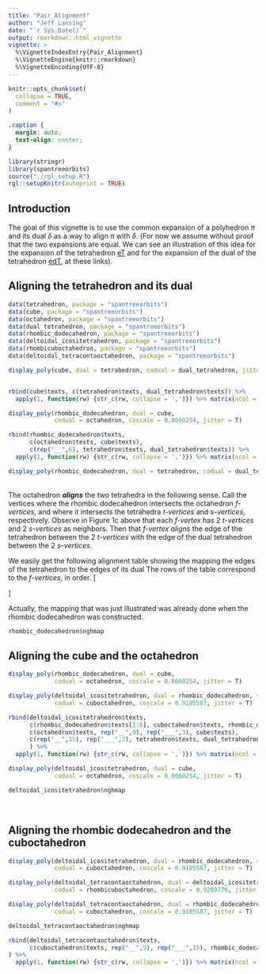 ```yaml
---
title: "Pair_Alignment"
author: "Jeff Lansing"
date: "`r Sys.Date()`"
output: rmarkdown::html_vignette
vignette: >
  %\VignetteIndexEntry{Pair_Alignment}
  %\VignetteEngine{knitr::rmarkdown}
  %\VignetteEncoding{UTF-8}
---
```


```r
knitr::opts_chunk$set(
  collapse = TRUE,
  comment = "#>"
)
```

```css
.caption {
  margin: auto;
  text-align: center;
}
```

```r
library(stringr)
library(spantreeorbits)
source("./rgl_setup.R")
rgl::setupKnitr(autoprint = TRUE)
```

```{=html}
<script type="text/javascript" id="MathJax-script" async
  src="https://cdn.jsdelivr.net/npm/mathjax@3/es5/tex-mml-chtml.js">
</script>
```

## Introduction

The goal of this vignette is to use the common expansion of a polyhedron $\pi$ and its dual $\delta$ as a way to align $\pi$ with $\delta$. (For now we assume without proof that the two expansions are equal. We can see an illustration of this idea for the expansion of the tetrahedron [eT](https://levskaya.github.io/polyhedronisme/?recipe=eT) and for the expansion of the dual of the tetrahedron [edT](https://levskaya.github.io/polyhedronisme/?recipe=edT), at these links).

## Aligning the tetrahedron and its dual

```r
data(tetrahedron, package = "spantreeorbits")
data(cube, package = "spantreeorbits")
data(octahedron, package = "spantreeorbits")
data(dual_tetrahedron, package = "spantreeorbits")
data(rhombic_dodecahedron, package = "spantreeorbits")
data(deltoidal_icositetrahedron, package = "spantreeorbits")
data(rhombicuboctahedron, package = "spantreeorbits")
data(deltoidal_tetracontaoctahedron, package = "spantreeorbits")
```

```r
display_poly(cube, dual = tetrahedron, codual = dual_tetrahedron, jitter = T, zoom = 0.95)


rbind(cube$texts, c(tetrahedron$texts, dual_tetrahedron$texts)) %>% 
  apply(1, function(rw) {str_c(rw, collapse = ',')}) %>% matrix(ncol = 1)

```

```r
display_poly(rhombic_dodecahedron, dual = cube, 
             codual = octahedron, coscale = 0.8660254, jitter = T)

rbind(rhombic_dodecahedron$texts, 
      c(octahedron$texts, cube$texts),
      c(rep("__",6), tetrahedron$texts, dual_tetrahedron$texts)) %>% 
  apply(1, function(rw) {str_c(rw, collapse = ',')}) %>% matrix(ncol = 1)

```
```r
display_poly(rhombic_dodecahedron, dual = tetrahedron, codual = dual_tetrahedron, jitter = T)

```
<br>
The octahedron **_aligns_** the two tetrahedra in the following sense. Call the vertices where the rhombic dodecahedron intersects the octahedron _f-vertices_, and where it intersects the tetrahedra _t-vertices_ and _s-vertices_, respectively. Observe in Figure 1c above that each _f-vertex_ has 2 _t-vertices_ and 2 _s-vertices_ as neighbors. Then that _f-vertex_ _aligns_ the edge of the tetrahedron between the 2 _t-vertices_ with the edge of the dual tetrahedron between the 2 _s-vertices_.

We easily get the following alignment table showing the mapping the edges of the tetrahedron to the edges of its dual The rows of the table correspond to the _f-vertices_, in order.
\[
\begin{array}{|oct|tet|dual|}
  \hline
  f_1 & t_1t_4 & s_2s_3 \\
  \hline
  f_2 & t_1t_2 & s_1s_3 \\
  \hline 
  f_3 & t_1t_3 & s_1s_2 \\
  \hline
  f_4 & t_3t_4 & s_2s_4 \\
  \hline 
  f_5 & t_2t_4 & s_3s_4 \\
  \hline
  f_6 & t_2t_3 & s_1s_4 \\
  \hline 
\end{array}
\]


Actually, the mapping that was just illustrated was already done when the rhombic dodecahedron was constructed.

```r
rhombic_dodecahedron$nghmap
```


## Aligning the cube and the octahedron

```r
display_poly(rhombic_dodecahedron, dual = cube, 
             codual = octahedron, coscale = 0.8660254, jitter = T)
```

```r
display_poly(deltoidal_icositetrahedron, dual = rhombic_dodecahedron, scale = 1.01, 
             codual = cuboctahedron, coscale = 0.9185587, jitter = T)

rbind(deltoidal_icositetrahedron$texts, 
      c(rhombic_dodecahedron$texts[1:6], cuboctahedron$texts, rhombic_dodecahedron$texts[7:14]),
      c(octahedron$texts, rep("__",9), rep("___",3), cube$texts),
      c(rep("__",15), rep("___",3), tetrahedron$texts, dual_tetrahedron$texts)
      ) %>% 
  apply(1, function(rw) {str_c(rw, collapse = ',')}) %>% matrix(ncol = 1)

```
```r
display_poly(deltoidal_icositetrahedron, dual = cube, 
             codual = octahedron, coscale = 0.8660254, jitter = T)

deltoidal_icositetrahedron$nghmap


```

<br>

## Aligning the rhombic dodecahedron and the cuboctahedron

```r
display_poly(deltoidal_icositetrahedron, dual = rhombic_dodecahedron, scale = 1.01, 
             codual = cuboctahedron, coscale = 0.9185587, jitter = T)
```

```r
display_poly(deltoidal_tetracontaoctahedron, dual = deltoidal_icositetrahedron, scale = 1, 
             codual = rhombicuboctahedron, coscale = 0.9280776, jitter = T)
```

```r
display_poly(deltoidal_tetracontaoctahedron, dual = rhombic_dodecahedron, scale = 1, 
             codual = cuboctahedron, coscale = 0.9185587, jitter = T)

deltoidal_tetracontaoctahedron$nghmap

rbind(deltoidal_tetracontaoctahedron$texts, 
      c(cuboctahedron$texts, rep("__",9), rep("___",15), rhombic_dodecahedron$texts)
) %>% 
  apply(1, function(rw) {str_c(rw, collapse = ',')}) %>% matrix(ncol = 1)

```


